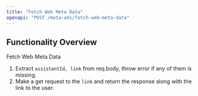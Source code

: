 ```yaml
---
title: "Fetch Web Meta Data"
openapi: "POST /meta-ads/fetch-web-meta-data"
---
```


## Functionality Overview

Fetch Web Meta Data

1. Extract `assistantId, link` from req.body, throw error if any of them is missing.
2. Make a get request to the `link` and return the response along with the link to the user.
